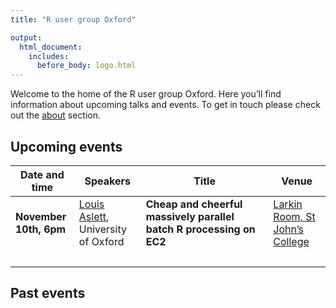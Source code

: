 ```yaml
---
title: "R user group Oxford"

output:
  html_document:
    includes:
      before_body: logo.html
---
```



Welcome to the home of the R user group Oxford. Here you'll find information about upcoming talks and events. To get in touch please check out the [about](about.html) section.

## Upcoming events

Date and time    |      Speakers     |   Title   |  Venue
----------- | ------------ | ---------------------- | ----------
<b> November 10th, 6pm </b>  | [Louis Aslett](http://www.louisaslett.com), University of Oxford | **Cheap and cheerful massively parallel batch R processing on EC2**  | [Larkin Room, St John's College](https://www.sjc.ox.ac.uk/documents/55/SJC-Map-Apr2015web.pdf.download.pdf)
&nbsp; | &nbsp; | &nbsp; | &nbsp;





## Past events